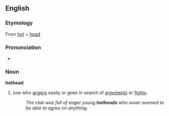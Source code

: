 ==English==
===Etymology===
From [[hot]] + [[head]]

===Pronunciation===
*{{audio|en-us-hotead.ogg|Audio (US)}}

===Noun===
'''hothead'''
#one who [[anger]]s easily or goes in search of [[argument]]s or [[fight]]s.
#:''The club was full of eager young '''hotheads''' who never seemed to be able to agree on anything.''